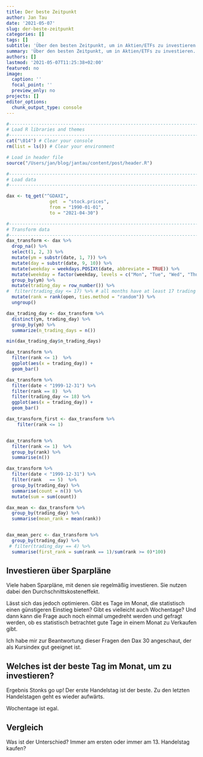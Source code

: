 ```yaml
---
title: Der beste Zeitpunkt
author: Jan Tau
date: '2021-05-07'
slug: der-beste-zeitpunkt
categories: []
tags: []
subtitle: 'Über den besten Zeitpunkt, um in Aktien/ETFs zu investieren.'
summary: 'Über den besten Zeitpunkt, um in Aktien/ETFs zu investieren.'
authors: []
lastmod: '2021-05-07T11:25:38+02:00'
featured: no
image:
  caption: ''
  focal_point: ''
  preview_only: no
projects: []
editor_options: 
  chunk_output_type: console
---
```


```r
#----------------------------------------------------------------------------
# Load R libraries and themes
#----------------------------------------------------------------------------
cat("\014") # Clear your console
rm(list = ls()) # Clear your environment

# Load in header file
source("/Users/jan/blog/jantau/content/post/header.R")
```

```r
#----------------------------------------------------------------------------
# Load data
#----------------------------------------------------------------------------

dax <- tq_get("^GDAXI", 
                get  = "stock.prices",
                from = "1990-01-01",
                to = "2021-04-30")
```

```r
#----------------------------------------------------------------------------
# Transform data
#----------------------------------------------------------------------------
dax_transform <- dax %>%
  drop_na() %>%
  select(1, 2, 3) %>%
  mutate(ym = substr(date, 1, 7)) %>%
  mutate(day = substr(date, 9, 10)) %>%
  mutate(weekday = weekdays.POSIXt(date, abbreviate = TRUE)) %>%
  mutate(weekday = factor(weekday, levels = c("Mon", "Tue", "Wed", "Thu", "Fri"))) %>%
  group_by(ym) %>%
  mutate(trading_day = row_number()) %>%
#  filter(trading_day <= 17) %>% # all months have at least 17 trading days
  mutate(rank = rank(open, ties.method = "random")) %>%
  ungroup()

```

```r
dax_trading_day <- dax_transform %>%
  distinct(ym, trading_day) %>%
  group_by(ym) %>%
  summarize(n_trading_days = n())

min(dax_trading_day$n_trading_days)
```



```r
dax_transform %>% 
  filter(rank <= 1)  %>%
  ggplot(aes(x = trading_day)) +
  geom_bar()

dax_transform %>% 
  filter(date < "1999-12-31") %>%
  filter(rank == 8)  %>%
  filter(trading_day <= 18) %>%
  ggplot(aes(x = trading_day)) +
  geom_bar()

dax_transform_first <- dax_transform %>% 
    filter(rank <= 1)


dax_transform %>% 
  filter(rank <= 1)  %>%
  group_by(rank) %>%
  summarise(n())

dax_transform %>% 
  filter(date < "1999-12-31") %>%
  filter(rank   == 5)  %>%
  group_by(trading_day) %>%
  summarise(count = n()) %>%
  mutate(sum = sum(count))

dax_mean <- dax_transform %>% 
  group_by(trading_day) %>%
  summarise(mean_rank = mean(rank))


dax_mean_perc <- dax_transform %>% 
  group_by(trading_day) %>%
 # filter(trading_day == 4) %>%
  summarise(first_rank = sum(rank == 1)/sum(rank >= 0)*100)
```



## Investieren über Sparpläne

Viele haben Sparpläne, mit denen sie regelmäßig investieren. Sie nutzen dabei den Durchschnittskosteneffekt.

Lässt sich das jedoch optimieren. Gibt es Tage im Monat, die statistisch einen günstigeren Einstieg bieten? Gibt es vielleicht auch Wochentage? Und dann kann die Frage auch noch einmal umgedreht werden und gefragt werden, ob es statistisch betrachtet gute Tage in einem Monat zu Verkaufen gibt.

Ich habe mir zur Beantwortung dieser Fragen den Dax 30 angeschaut, der als Kursindex gut geeignet ist.

## Welches ist der beste Tag im Monat, um zu investieren?

Ergebnis Stonks go up! Der erste Handelstag ist der beste. Zu den letzten Handelstagen geht es wieder aufwärts.

Wochentage ist egal.

## Vergleich
Was ist der Unterschied? Immer am ersten oder immer am 13. Handelstag kaufen?

